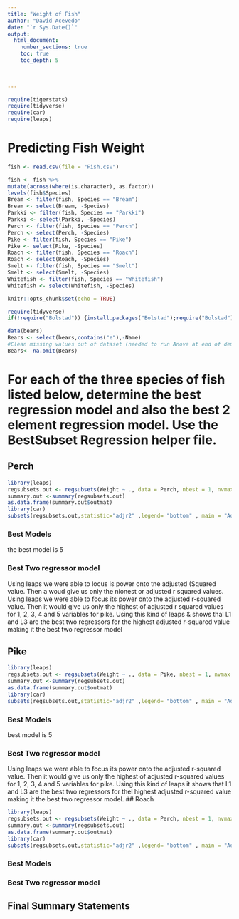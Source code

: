 ```yaml
---
title: "Weight of Fish"
author: "David Acevedo"
date: "`r Sys.Date()`"  
output: 
  html_document:
    number_sections: true
    toc: true
    toc_depth: 5

 
    
---
```



```r
require(tigerstats)
require(tidyverse)
require(car)
require(leaps)
```

# Predicting Fish Weight
```r
fish <- read.csv(file = "Fish.csv")
```

```r
 
fish <- fish %>%
mutate(across(where(is.character), as.factor))
levels(fish$Species)
Bream <- filter(fish, Species == "Bream")
Bream <- select(Bream, -Species) 
Parkki <- filter(fish, Species == "Parkki")
Parkki <- select(Parkki, -Species) 
Perch <- filter(fish, Species == "Perch")
Perch <- select(Perch, -Species) 
Pike <- filter(fish, Species == "Pike")
Pike <- select(Pike, -Species) 
Roach <- filter(fish, Species == "Roach")
Roach <- select(Roach, -Species) 
Smelt <- filter(fish, Species == "Smelt")
Smelt <- select(Smelt, -Species) 
Whitefish <- filter(fish, Species == "Whitefish")
Whitefish <- select(Whitefish, -Species) 
```

```r
knitr::opts_chunk$set(echo = TRUE)
```
```r
require(tidyverse)
if(!require("Bolstad")) {install.packages("Bolstad");require("Bolstad")}

data(bears)
Bears <- select(bears,contains("e"),-Name)
#Clean missing values out of dataset (needed to run Anova at end of demo)
Bears<- na.omit(Bears)
```

# For each of the three species of fish listed below, determine the best regression model and also the best 2 element regression model. Use the BestSubset Regression helper file.


## Perch
```r
library(leaps)
regsubsets.out <- regsubsets(Weight ~ ., data = Perch, nbest = 1, nvmax = NULL, force.in = NULL, force.out =NULL, method= "exhaustive") 
summary.out <-summary(regsubsets.out)
as.data.frame(summary.out$outmat)
library(car)
subsets(regsubsets.out,statistic="adjr2" ,legend= "bottom" , main = "Adjusted R^2")
```

### Best Models

 the best  model is 5
 
### Best Two regressor model
 Using leaps we were able to locus is power onto tne adjusted (Squared value. Then a woud give us only the nionest or adjusted r squared values. Using leaps we were able to focus its power onto the adjusted r-squared value. Then it would give us only the highest of adjusted r squared values for 1, 2, 3, 4 and 5 variables for pike. Using this kind of leaps & shows thal L1 and L3 are the best two regressors for the highest adjusted r-squared 
value making it the best two regressor model 
  
## Pike
```r
library(leaps)
regsubsets.out <- regsubsets(Weight ~ ., data = Pike, nbest = 1, nvmax = NULL, force.in = NULL, force.out =NULL, method= "exhaustive") 
summary.out <-summary(regsubsets.out)
as.data.frame(summary.out$outmat)
library(car)
subsets(regsubsets.out,statistic="adjr2" ,legend= "bottom" , main = "Adjusted R^2")
```
### Best Models

best model is 5

### Best Two regressor model

Using leaps we were able to focus its power onto the adjusted r-squared value. 
Then it would give us only the highest of adjusted  r-squared values for 1, 2, 
3, 4 and 5 variables for pike. Using this kind of  leaps it shows that L1 and 
L3 are the best two regressors for thel highest  adjusted r-squared value making 
it the best two regressor model. 
## Roach
```r
library(leaps)
regsubsets.out <- regsubsets(Weight ~ ., data = Perch, nbest = 1, nvmax = NULL, force.in = NULL, force.out =NULL, method= "exhaustive") 
summary.out <-summary(regsubsets.out)
as.data.frame(summary.out$outmat)
library(car)
subsets(regsubsets.out,statistic="adjr2" ,legend= "bottom" , main = "Adjusted R^2")
```
### Best Models

### Best Two regressor model

## Final Summary Statements
